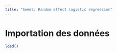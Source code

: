 ```yaml
---
title: "Seeds: Random effect logistic regression"
---
```


# Importation des données

```r
load()
```



